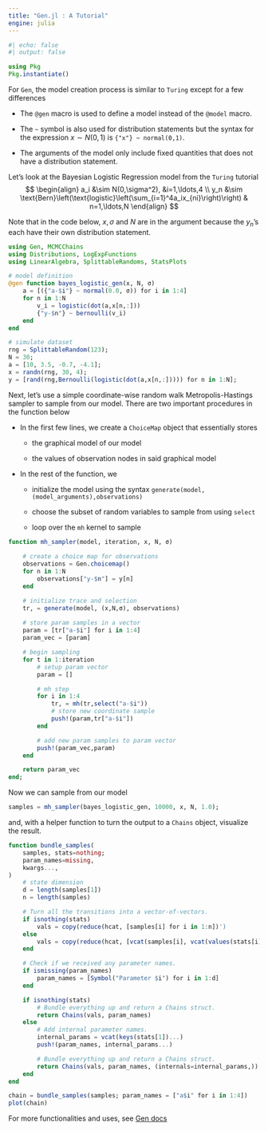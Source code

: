 ```yaml
---
title: "Gen.jl : A Tutorial"
engine: julia
---
```


```julia
#| echo: false
#| output: false

using Pkg
Pkg.instantiate()
```

For `Gen`, the model creation process is similar to `Turing` except for a few differences

-   The `@gen` macro is used to define a model instead of the `@model` macro.

-   The `~` symbol is also used for distribution statements but the syntax for the expression $x\sim N(0,1)$ is `{"x"} ~ normal(0,1)`.

-   The arguments of the model only include fixed quantities that does not have a distribution statement.

Let's look at the Bayesian Logistic Regression model from the `Turing` tutorial $$
\begin{align}
a_i &\sim N(0,\sigma^2), &i=1,\ldots,4 \\
y_n &\sim \text{Bern}\left(\text{logistic}\left(\sum_{i=1}^4a_ix_{ni}\right)\right) & n=1,\ldots,N
\end{align}
$$

Note that in the code below, $x,\sigma$ and $N$ are in the argument because the $y_n$'s each have their own distribution statement.

```julia
using Gen, MCMCChains
using Distributions, LogExpFunctions
using LinearAlgebra, SplittableRandoms, StatsPlots

# model definition
@gen function bayes_logistic_gen(x, N, σ)
    a = [({"a-$i"} ~ normal(0.0, σ)) for i in 1:4]
    for n in 1:N
        v_i = logistic(dot(a,x[n,:]))
        {"y-$n"} ~ bernoulli(v_i)
    end
end

# simulate dataset
rng = SplittableRandom(123);
N = 30;
a = [10, 3.5, -0.7, -4.1];
x = randn(rng, 30, 4);
y = [rand(rng,Bernoulli(logistic(dot(a,x[n,:])))) for n in 1:N];
```

Next, let's use a simple coordinate-wise random walk Metropolis-Hastings sampler to sample from our model. There are two important procedures in the function below

-   In the first few lines, we create a `ChoiceMap` object that essentially stores

    -   the graphical model of our model

    -   the values of observation nodes in said graphical model

-   In the rest of the function, we

    -   initialize the model using the syntax `generate(model,(model_arguments),observations)`

    -   choose the subset of random variables to sample from using `select`

    -   loop over the `mh` kernel to sample

```julia
function mh_sampler(model, iteration, x, N, σ)
    
    # create a choice map for observations
    observations = Gen.choicemap()
    for n in 1:N
        observations["y-$n"] = y[n]
    end

    # initialize trace and selection
    tr, = generate(model, (x,N,σ), observations)
    
    # store param samples in a vector
    param = [tr["a-$i"] for i in 1:4]
    param_vec = [param]

    # begin sampling
    for t in 1:iteration
        # setup param vector
        param = []

        # mh step
        for i in 1:4
            tr, = mh(tr,select("a-$i"))
            # store new coordinate sample
            push!(param,tr["a-$i"])
        end

        # add new param samples to param vector
        push!(param_vec,param)
    end

    return param_vec
end;
```

Now we can sample from our model

```julia
samples = mh_sampler(bayes_logistic_gen, 10000, x, N, 1.0);
```

and, with a helper function to turn the output to a `Chains` object, visualize the result.

```julia
function bundle_samples(
    samples, stats=nothing;
    param_names=missing,
    kwargs...,
)
    # state dimension
    d = length(samples[1])
    n = length(samples)

    # Turn all the transitions into a vector-of-vectors.
    if isnothing(stats)
        vals = copy(reduce(hcat, [samples[i] for i in 1:n])')
    else
        vals = copy(reduce(hcat, [vcat(samples[i], vcat(values(stats[i])...)) for i in 1:n])')
    end

    # Check if we received any parameter names.
    if ismissing(param_names)
        param_names = [Symbol("Parameter $i") for i in 1:d]
    end

    if isnothing(stats)
        # Bundle everything up and return a Chains struct.
        return Chains(vals, param_names)
    else
        # Add internal parameter names.
        internal_params = vcat(keys(stats[1])...)
        push!(param_names, internal_params...)

        # Bundle everything up and return a Chains struct.
        return Chains(vals, param_names, (internals=internal_params,))
    end    
end

chain = bundle_samples(samples; param_names = ["a$i" for i in 1:4])
plot(chain)
```

For more functionalities and uses, see [Gen docs](https://www.gen.dev/docs/stable/)